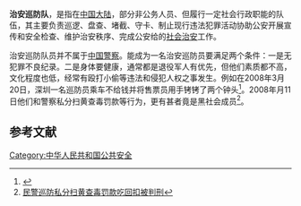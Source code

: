 '''治安巡防队'''，是指在[[中国大陆|中国大陆]]，部分非公务人员、但履行一定社会行政职能的队伍，其主要负责巡逻、盘查、堵截、守卡、制止现行违法犯罪活动协助公安开展宣传和安全检查、维护治安秩序、完成公安给的[[公共安全|社会治安]]工作。

治安巡防队员并不属于[[中华人民共和国人民警察|中国警察]]。能成为一名治安巡防员要满足两个条件：一是无犯罪不良纪录。二是身体要健康，通常都是退役军人有优先，但他们素质都不高，文化程度也低，经常有殴打小偷等违法和侵犯人权之事发生。例如在2008年3月20日，深圳一名巡防员乘车不给钱并将售票员用手铐铐了两个钟头<ref>{{Cite web |url=http://news.163.com/08/0321/00/47H40F0F00011229.html |title=巡防员坐“霸王车”铐锁售票员2小时 |access-date=2008-09-13 |archive-url=https://web.archive.org/web/20080925131956/http://news.163.com/08/0321/00/47H40F0F00011229.html |archive-date=2008-09-25 |dead-url=yes }}</ref>。2008年月11日他们和警察私分扫黄查毒罚款等行为，更有甚者竟是黑社会成员<ref>[http://www.henannews.com.cn/newcnsnews/9/2008-09-11/news-9-111485.shtml 民警巡防私分扫黄查毒罚款吃回扣被判刑]{{dead link|date=2018年3月 |bot=InternetArchiveBot |fix-attempted=yes }}</ref>。

==参考文献==
<div class="references-small">
<references></references>
</div>

[[Category:中华人民共和国公共安全|Category:中华人民共和国公共安全]]